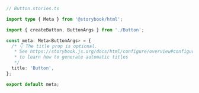 ```ts
// Button.stories.ts

import type { Meta } from '@storybook/html';

import { createButton, ButtonArgs } from './Button';

const meta: Meta<ButtonArgs> = {
  /* 👇 The title prop is optional.
   * See https://storybook.js.org/docs/html/configure/overview#configure-story-loading
   * to learn how to generate automatic titles
   */
  title: 'Button',
};

export default meta;
```
